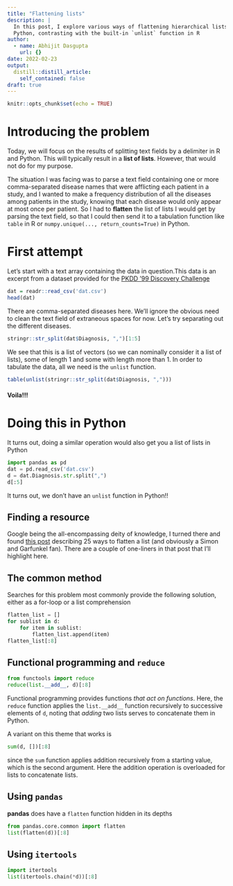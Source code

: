 ```yaml
---
title: "Flattening lists"
description: |
  In this post, I explore various ways of flattening hierarchical lists in 
  Python, contrasting with the built-in `unlist` function in R
author:
  - name: Abhijit Dasgupta
    url: {}
date: 2022-02-23
output:
  distill::distill_article:
    self_contained: false
draft: true
---
```



```r
knitr::opts_chunk$set(echo = TRUE)
```

# Introducing the problem

Today, we will focus on the results of splitting text fields by a delimiter
in R and Python. This will typically result in a **list of lists**. However, 
that would not do for my purpose. 

The situation I was facing was to parse a text field containing one or more comma-separated disease names that were afflicting each patient in a study, and I wanted
to make a frequency distribution of all the diseases among patients in the study, knowing
that each disease would only appear at most once per patient. So I had to **flatten**
the list of lists I would get by parsing the text field, so that I could then 
send it to a tabulation function like `table` in R or `numpy.unique(..., return_counts=True)` in Python.

# First attempt

Let's start with a text array containing the data in question.This data is an
excerpt from a dataset provided for the [PKDD '99 Discovery Challenge](https://sorry.vse.cz/~berka/challenge/pkdd1999/tsumoto.htm)

```r
dat = readr::read_csv('dat.csv')
head(dat)
```

There are comma-separated diseases here. We'll ignore the obvious need to clean
the text field of extraneous spaces for now. Let's try separating out the different
diseases.

```r
stringr::str_split(dat$Diagnosis, ",")[1:5]
```

We see that this is a list of vectors (so we can nominally consider it a list of lists), 
some of length 1 and some with length more than 1. In order to tabulate the data,
all we need is the `unlist` function.

```r
table(unlist(stringr::str_split(dat$Diagnosis, ",")))
```

#### Voila!!!

# Doing this in Python

It turns out, doing a similar operation would also get you a list of lists
in Python

```python
import pandas as pd
dat = pd.read_csv('dat.csv')
d = dat.Diagnosis.str.split(",")
d[:5]
```
It turns out, we don't have an `unlist` function in Python!!

## Finding a resource
Google being the all-encompassing deity of knowledge, I turned there and 
found [this post](https://www.pythonpool.com/flatten-list-python/) describing 
25 ways to flatten a list (and obviously a Simon and Garfunkel fan).
There are a couple of one-liners in that post that I'll highlight here.

## The common method

Searches for this problem most commonly provide the following solution, either 
as a for-loop or a list comprehension

```python
flatten_list = []
for sublist in d:
	for item in sublist:
		flatten_list.append(item)
flatten_list[:8]
```

## Functional programming and `reduce`

```python
from functools import reduce
reduce(list.__add__, d)[:8]
```
Functional programming provides functions _that act on functions_. Here, the 
`reduce` function applies the `list.__add__` function recursively to successive
elements of `d`, noting that _adding_ two lists serves to concatenate them in 
Python.

A variant on this theme that works is 

```python
sum(d, [])[:8]
```
since the `sum` function applies addition recursively from a starting value, which is
the second argument. Here the addition operation is overloaded for lists to 
concatenate lists.

## Using `pandas`

**pandas** does have a `flatten` function hidden in its depths

```python
from pandas.core.common import flatten
list(flatten(d))[:8]
```

## Using `itertools`

```python
import itertools
list(itertools.chain(*d))[:8]
```




